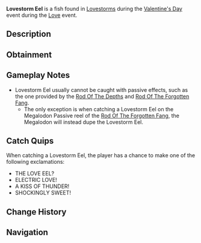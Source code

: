 {{FishInfobox
|image          = Lovestorm Eel.png
|rarity         = Limited
|event          = Love
|sea            = First Sea
|location       = [[Valentine's Day]]
|sublocation    = 
|sources        = Fishing Rod
|nopassive      = 1
|radar_location = 
|prog_speed     = -90
|xp             = 10000
|weather        = Clear
|time           = 
|season         = Winter
|bait           = Chocolate Fish
|base_weight    = 7000
|base_value     = 15000
|weight_range   = 3500
|base_chance    = 0.0001
|base_resil     = 3
}}
'''Lovestorm Eel''' is a {{Rarity|Limited}} fish found in [[Lovestorm]]s during the [[Valentine's Day]] event during the [[Love]] event.

== Description ==
{{Description|A lovely yet dangerous creature, striking with unpredictable ruthlessness. It thrives in a rare storm, leaving chaos behind it as it travels through the waters.|Bestiary Entry}}

== Obtainment ==
{{Description|When the storm rages, the passion approaches.|Bestiary Hint}}
{{Fish Availability|
Lovestorm/Normal
|top_rods      = 
Tempest Rod\26991.92\85997.91;
Challenger's Rod\26172.34\85156.71;
Seraphic Rod\25329.5\80257.11;
Ethereal Prism Rod\23902.81\71749.72;
Abyssal Specter Rod\21392.38\80637.48;
Destiny Rod\13975.9\39114.85;
Heaven's Rod\15165.75\43261.96;
Rod Of The Depths\12927.48\40744.6;
Riptide Rod\11484.88\36831.91;
No-Life Rod\20333.64\64845.06;
Rod Of The Forgotten Fang\19401.22\60136.77;
Free Spirit Rod\16157.65\49188.1;
Depthseeker Rod\14639.23\48665.16;
Rod Of The Exalted One\14529.49\43413.73;
Blazebringer Rod\13187.12\42781.24;
Zeus Rod\12057.09\39115.25;
Trident Rod\12007.8\36554.88;
Avalanche Rod\10514.82\35043.54;
Volcanic Rod\9670.93\31374.13;
Steady Rod\3673.7\12811.46
|recommended   = Challenger's Rod
}}

== Gameplay Notes ==
* Lovestorm Eel usually cannot be caught with passive effects, such as the one provided by the [[Rod Of The Depths]] and [[Rod Of The Forgotten Fang]].
** The only exception is when catching a Lovestorm Eel on the Megalodon Passive reel of the [[Rod Of The Forgotten Fang]], the Megalodon will instead dupe the Lovestorm Eel.

== Catch Quips ==
When catching a Lovestorm Eel, the player has a chance to make one of the following exclamations:
* THE LOVE EEL?
* ELECTRIC LOVE!
* A KISS OF THUNDER!
* SHOCKINGLY SWEET!

== Change History ==
{{Change History|{{subst:Current Version}}}}

== Navigation ==
{{Fish Navbox|Love}}